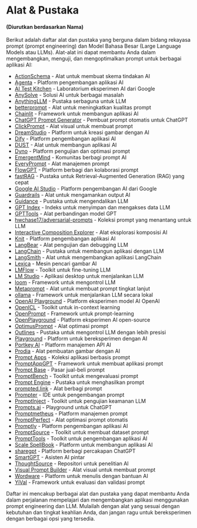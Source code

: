 
# Alat & Pustaka

#### (Diurutkan berdasarkan Nama)

Berikut adalah daftar alat dan pustaka yang berguna dalam bidang rekayasa prompt (prompt engineering) dan Model Bahasa Besar (Large Language Models atau LLMs). Alat-alat ini dapat membantu Anda dalam mengembangkan, menguji, dan mengoptimalkan prompt untuk berbagai aplikasi AI:

- [ActionSchema](https://actionschema.com) - Alat untuk membuat skema tindakan AI
- [Agenta](https://github.com/Agenta-AI/agenta) - Platform pengembangan aplikasi AI
- [AI Test Kitchen](https://aitestkitchen.withgoogle.com) - Laboratorium eksperimen AI dari Google
- [AnySolve](https://www.anysolve.ai) - Solusi AI untuk berbagai masalah
- [AnythingLLM](https://github.com/Mintplex-Labs/anything-llm) - Pustaka serbaguna untuk LLM
- [betterprompt](https://github.com/stjordanis/betterprompt) - Alat untuk meningkatkan kualitas prompt
- [Chainlit](https://github.com/chainlit/chainlit) - Framework untuk membangun aplikasi AI
- [ChatGPT Prompt Generator](https://huggingface.co/spaces/merve/ChatGPT-prompt-generator) - Pembuat prompt otomatis untuk ChatGPT
- [ClickPrompt](https://github.com/prompt-engineering/click-prompt) - Alat visual untuk membuat prompt
- [DreamStudio](https://beta.dreamstudio.ai) - Platform untuk kreasi gambar dengan AI
- [Dify](https://dify.ai/) - Platform pengembangan aplikasi AI
- [DUST](https://dust.tt) - Alat untuk membangun aplikasi AI
- [Dyno](https://trydyno.com) - Platform pengujian dan optimasi prompt
- [EmergentMind](https://www.emergentmind.com) - Komunitas berbagi prompt AI
- [EveryPrompt](https://www.everyprompt.com) - Alat manajemen prompt
- [FlowGPT](https://flowgpt.com) - Platform berbagi dan kolaborasi prompt
- [fastRAG](https://github.com/IntelLabs/fastRAG) - Pustaka untuk Retrieval-Augmented Generation (RAG) yang cepat
- [Google AI Studio](https://ai.google.dev/) - Platform pengembangan AI dari Google
- [Guardrails](https://github.com/ShreyaR/guardrails) - Alat untuk mengamankan output AI
- [Guidance](https://github.com/microsoft/guidance) - Pustaka untuk mengendalikan LLM
- [GPT Index](https://github.com/jerryjliu/gpt_index) - Indeks untuk menyimpan dan mengakses data LLM
- [GPTTools](https://gpttools.com/comparisontool) - Alat perbandingan model GPT
- [hwchase17/adversarial-prompts](https://github.com/hwchase17/adversarial-prompts) - Koleksi prompt yang menantang untuk LLM
- [Interactive Composition Explorer](https://github.com/oughtinc/ice) - Alat eksplorasi komposisi AI
- [Knit](https://promptknit.com) - Platform pengembangan aplikasi AI
- [LangBear](https://langbear.runbear.io) - Alat pengujian dan debugging LLM
- [LangChain](https://github.com/hwchase17/langchain) - Pustaka untuk membangun aplikasi dengan LLM
- [LangSmith](https://docs.smith.langchain.com) - Alat untuk mengembangkan aplikasi LangChain
- [Lexica](https://lexica.art) - Mesin pencari gambar AI
- [LMFlow](https://github.com/OptimalScale/LMFlow) - Toolkit untuk fine-tuning LLM
- [LM Studio](https://lmstudio.ai/) - Aplikasi desktop untuk menjalankan LLM
- [loom](https://github.com/socketteer/loom) - Framework untuk mengontrol LLM
- [Metaprompt](https://metaprompt.vercel.app/?task=gpt) - Alat untuk membuat prompt tingkat lanjut
- [ollama](https://github.com/jmorganca/ollama) - Framework untuk menjalankan LLM secara lokal
- [OpenAI Playground](https://beta.openai.com/playground) - Platform eksperimen model AI OpenAI
- [OpenICL](https://github.com/Shark-NLP/OpenICL) - Toolkit untuk in-context learning
- [OpenPrompt](https://github.com/thunlp/OpenPrompt) - Framework untuk prompt-learning
- [OpenPlayground](https://nat.dev/) - Platform eksperimen AI open-source
- [OptimusPrompt](https://www.optimusprompt.ai) - Alat optimasi prompt
- [Outlines](https://github.com/normal-computing/outlines) - Pustaka untuk mengontrol LLM dengan lebih presisi
- [Playground](https://playgroundai.com) - Platform untuk bereksperimen dengan AI
- [Portkey AI](https://portkey.ai/) - Platform manajemen API AI
- [Prodia](https://app.prodia.com/#/) - Alat pembuatan gambar dengan AI
- [Prompt Apps](https://chatgpt-prompt-apps.com/) - Koleksi aplikasi berbasis prompt
- [PromptAppGPT](https://github.com/mleoking/PromptAppGPT) - Framework untuk membuat aplikasi prompt
- [Prompt Base](https://promptbase.com) - Pasar jual-beli prompt
- [PromptBench](https://github.com/microsoft/promptbench) - Toolkit untuk mengevaluasi prompt
- [Prompt Engine](https://github.com/microsoft/prompt-engine) - Pustaka untuk menghasilkan prompt
- [prompted.link](https://prompted.link) - Alat berbagi prompt
- [Prompter](https://prompter.engineer) - IDE untuk pengembangan prompt
- [PromptInject](https://github.com/agencyenterprise/PromptInject) - Toolkit untuk pengujian keamanan LLM
- [Prompts.ai](https://github.com/sevazhidkov/prompts-ai) - Playground untuk ChatGPT
- [Promptmetheus](https://promptmetheus.com) - Platform manajemen prompt
- [PromptPerfect](https://promptperfect.jina.ai/) - Alat optimasi prompt otomatis
- [Promptly](https://trypromptly.com/) - Platform pengembangan aplikasi AI
- [PromptSource](https://github.com/bigscience-workshop/promptsource) - Toolkit untuk membuat dataset prompt
- [PromptTools](https://github.com/hegelai/prompttools) - Toolkit untuk pengembangan aplikasi AI
- [Scale SpellBook](https://scale.com/spellbook) - Platform untuk membangun aplikasi AI
- [sharegpt](https://sharegpt.com) - Platform berbagi percakapan ChatGPT
- [SmartGPT](https://getsmartgpt.com) - Asisten AI pintar
- [ThoughtSource](https://github.com/OpenBioLink/ThoughtSource) - Repositori untuk penelitian AI
- [Visual Prompt Builder](https://tools.saxifrage.xyz/prompt) - Alat visual untuk membuat prompt
- [Wordware](https://www.wordware.ai) - Platform untuk menulis dengan bantuan AI
- [YiVal](https://github.com/YiVal/YiVal) - Framework untuk evaluasi dan validasi prompt

Daftar ini mencakup berbagai alat dan pustaka yang dapat membantu Anda dalam perjalanan mempelajari dan mengembangkan aplikasi menggunakan prompt engineering dan LLM. Mulailah dengan alat yang sesuai dengan kebutuhan dan tingkat keahlian Anda, dan jangan ragu untuk bereksperimen dengan berbagai opsi yang tersedia.
